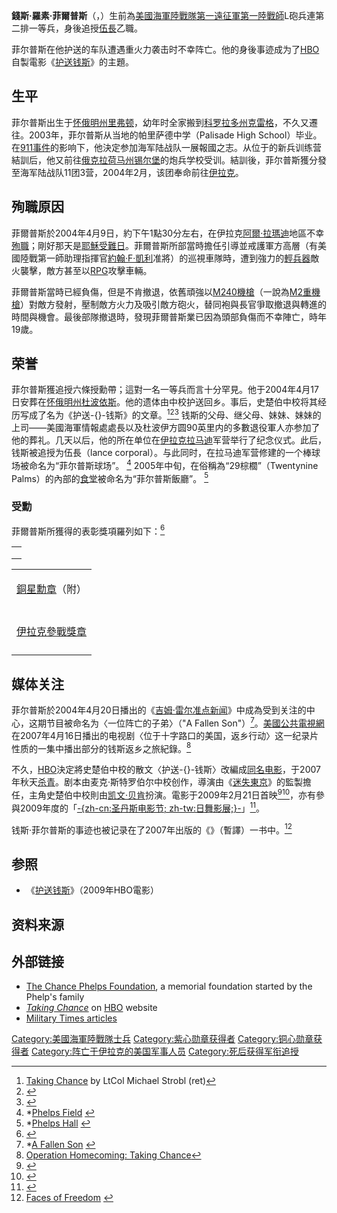 {{noteTA
|T=zh-hk:查西·菲比斯;zh-cn:钱斯·菲尔普斯;zh-tw:錢斯·菲爾普斯;
|1=zh-hk:菲比斯;zh-cn:菲尔普斯;zh-tw:菲爾普斯;
|2=zh-hk:查西;zh-cn:钱斯;zh-tw:錢斯;
|3=zh-hk:帶你回家; zh-cn:护送钱斯; zh-tw:迢迢歸鄉路;
|4=zh-hk:米高; zh-cn:麦克; zh-tw:麥可;
|5=zh-hk:舒洛寶; zh-hans:斯特罗伯尔; zh-tw:史楚伯;
|6=zh-hk:奇雲·貝根; zh-cn:凯文·贝肯; zh-tw:凱文·貝肯;}}
{{Infobox Military Person
|name= 钱斯·卢梭·菲尔普斯<br />{{smaller|Chance Russel Phelps}}
|born= {{birth date|1984|7|14}}
|died= {{death date and age|2004|4|9|1984|7|14}}
|placeofbirth= {{flag|USA}}[[怀俄明州|怀俄明州]][[里弗顿_(怀俄明州)|里弗顿]]
|placeofdeath= {{flag|Iraq}}[[安巴尔省|安巴尔省]][[拉马迪|拉马迪市]]
|placeofburial= {{flag|USA}}[[怀俄明州|怀俄明州]][[杜波依斯_(懷俄明州)|杜波依斯]]
|image= [[File:Phelpschance.jpg|Phelpschance.jpg]]
|caption= 钱斯戎装照 
|allegiance= {{Flag|United States of America|name=美利坚合众国}}
|branch= [[File:USMC_logo.svg|25px]] [[美国海军陆战队|美国海军陆战队]]
|serviceyears= 2003年-2004年
|rank= [[下士|下士]]（追授，陣亡時為一等兵）
|unit={{Link-en|美國海軍陸戰隊第11團第三營|3rd Battalion, 11th Marines}}
|battles= [[伊拉克战争|伊拉克战争]]
*{{Link-en|拉马迪战役 (2004年)|Battle of Ramadi (2004)|拉马迪战役}}
*{{Link-en|第一次費盧傑戰役|First Battle of Fallujah|謹慎决心行动}}
|awards= [[銅星勳章|銅星勳章]]<br/>[[紫心勋章|紫心勋章]]
}}
'''錢斯·羅素·菲爾普斯'''（{{lang-en|Chance Russell Phelps}}，{{bd|1984年|7月14日|2004年|4月9日}}）生前為[[美國海軍陸戰隊|美國海軍陸戰隊]][[美國海軍陸戰隊第1遠征軍|第一遠征軍]][[美國第1海軍陸戰師|第一陸戰師]]{{Link-en|美國海軍陸戰隊第11團第三營|3rd Battalion, 11th Marines|第11團第三營}}L砲兵連第二排一等兵，身後追授[[伍長|伍長]]乙職。

菲尔普斯在他护送的车队遭遇重火力袭击时不幸阵亡。他的身後事迹成为了[[HBO|HBO]]自製電影《[[护送钱斯|护送钱斯]]》的主題。

== 生平 ==
菲尔普斯出生于[[怀俄明州|怀俄明州]][[里弗顿_(怀俄明州)|里弗顿]]，幼年时全家搬到[[科罗拉多州|科罗拉多州]][[克雷格_(科羅拉多州)|克雷格]]，不久又遷往{{Link-en|克里夫頓|Clifton, Colorado|克里夫頓}}。2003年，菲尔普斯从当地的帕里萨德中学（Palisade High School）毕业。在[[911事件|911事件]]的影响下，他決定参加海军陆战队一展報國之志。从位于{{Link-en|美國海軍陸戰隊聖地牙哥新訓兵站|Marine Corps Recruit Depot San Diego|聖地牙哥}}的新兵训练营結訓后，他又前往[[俄克拉荷马州|俄克拉荷马州]][[锡尔堡|锡尔堡]]的炮兵学校受训。結訓後，菲尔普斯獲分發至海军陆战队11团3营，2004年2月，该团奉命前往[[伊拉克|伊拉克]]。

== 殉職原因 ==
菲爾普斯於2004年4月9日，約下午1點30分左右，在伊拉克[[拉馬迪|阿爾·拉瑪迪]]地區不幸[[陣亡|殉職]]；剛好那天是[[耶穌受難日|耶穌受難日]]。菲爾普斯所部當時擔任引導並戒護軍方高層（有美國陸戰第一師助理指揮官[[約翰·F·凱利|約翰·F·凱利]]准將）的巡視車隊時，遭到強力的[[輕兵器|輕兵器]]敵火襲擊，敵方甚至以[[火箭推進榴彈|RPG]]攻擊車輛。

菲爾普斯當時已經負傷，但是不肯撤退，依舊頑強以[[M240通用機槍|M240機槍]]（一說為[[白朗寧M2|M2重機槍]]）對敵方發射，壓制敵方火力及吸引敵方砲火，替同袍與長官爭取撤退與轉進的時間與機會。最後部隊撤退時，發現菲爾普斯業已因為頭部負傷而不幸陣亡，時年19歲。

== 荣誉 ==
菲尔普斯獲追授六條授勳帶；這對一名一等兵而言十分罕見。他于2004年4月17日安葬在[[怀俄明州|怀俄明州]][[杜波依斯_(懷俄明州)|杜波依斯]]。他的遗体由{{Link-en|麥可·史楚伯|Michael Strobl}}中校护送回乡。事后，史楚伯中校将其经历写成了名为《护送-{}-钱斯》的文章。<ref>[http://www.chancephelps.org/?page_id=126 Taking Chance] {{Wayback|url=http://www.chancephelps.org/?page_id=126 |date=20090217155606 }} by LtCol Michael Strobl (ret)</ref><ref>{{Cite web |url=http://www.blackfive.net/main/2004/04/taking_chance.html |title=Taking Chance by LtCol Michael Strobl (ret) |access-date=2009-05-18 |archive-date=2021-04-11 |archive-url=https://web.archive.org/web/20210411172605/https://www.blackfive.net/main/2004/04/taking_chance.html |dead-url=no }}</ref><ref>{{Cite web |url=http://www.youtube.com/watch?v=o4Rl6qqPOnc |title=KMIR6 NBC story on Taking Chance |access-date=2009-05-18 |archive-date=2020-03-01 |archive-url=https://web.archive.org/web/20200301184705/https://www.youtube.com/watch?v=o4Rl6qqPOnc |dead-url=no }}</ref> 钱斯的父母、继父母、妹妹、妹妹的上司——美國海軍情報處處長以及杜波伊方圆90英里内的多數退役軍人亦参加了他的葬礼。几天以后，他的所在单位在[[伊拉克|伊拉克]][[拉马迪|拉马迪]]军营举行了纪念仪式。此后，钱斯被追授为伍長（lance corporal）。与此同时，在拉马迪军营修建的一个棒球场被命名为“菲尔普斯球场”。 <ref>*[http://www.usmc.mil/marinelink/mcn2000.nsf/ac95bc775efc34c685256ab50049d458/4c5c424a475cc9e985256fea005af28e?OpenDocument Phelps Field] {{Wayback|url=http://www.usmc.mil/marinelink/mcn2000.nsf/ac95bc775efc34c685256ab50049d458/4c5c424a475cc9e985256fea005af28e?OpenDocument |date=20190701175558 }}</ref> 2005年中旬，在俗稱為“29棕櫚”（Twentynine Palms）的{{Link-en|美国海军陆战队空中暨地面作战中心|Marine Corps Air Ground Combat Center Twentynine Palms}}內部的[[食堂|食堂]]被命名为“菲尔普斯飯廳”。 <ref>*[http://www.usmc.mil/marinelink/mcn2000.nsf/ac95bc775efc34c685256ab50049d458/f15b9de64e7940498525716f000300b4?OpenDocument Phelps Hall] {{Wayback|url=http://www.usmc.mil/marinelink/mcn2000.nsf/ac95bc775efc34c685256ab50049d458/f15b9de64e7940498525716f000300b4?OpenDocument |date=20190701175558 }}</ref>
===受勳===
菲爾普斯所獲得的表彰獎項羅列如下：<ref>{{cite web|url=http://www.run4chance.com/lance-corporal-chance-phelps|title=Awards Reference|access-date=2018-09-22|archive-url=https://web.archive.org/web/20180922173745/http://www.run4chance.com/lance-corporal-chance-phelps|archive-date=2018-09-22|dead-url=yes}}</ref>

<CENTER>
{|
|colspan=3 align=center |{{Ribbon devices|other_device=nv|ribbon=Bronze Star Medal ribbon.svg|width=106}}{{Ribbon devices|ribbon=Purple Heart ribbon.svg|width=106}}
|-
|{{Ribbon devices|ribbon=Combat Action Ribbon.svg|width=106}}
|{{Ribbon devices|ribbon=Marine Corps Good Conduct ribbon.svg|width=106}}
|{{Ribbon devices|ribbon=National Defense Service Medal ribbon.svg|width=106}}
|-
|{{Ribbon devices|number=1|type=service-star|ribbon=Iraq Campaign Medal ribbon.svg|width=106}}
|{{Ribbon devices|ribbon=Global War on Terrorism Service ribbon.svg|width=106}}
|{{Ribbon devices|ribbon=Sea Service Deployment Ribbon.svg|width=106}} 
|} 
{| class="wikitable" 
|colspan=3 align=center|[[銅星勳章|銅星勳章]]（附{{Link-en|V紋章|"V" device|英勇紋章}}）
|colspan=3 align=center|[[紫心勳章|紫心勳章]]
|-
|colspan=2 align=center|{{Link-en|作戰行動勳帶|Combat Action Ribbon}}
|colspan=2 align=center|{{Link-en|優良品行獎章 (美國)|Good Conduct Medal (United States)|海軍陸戰隊優良品行獎章}}
|colspan=2 align=center|[[國防部服役獎章|國防部服役獎章]]
|-
|colspan=2 align=center|[[伊拉克參戰獎章|伊拉克參戰獎章]]
|colspan=2 align=center|[[反恐戰爭服役獎章|反恐戰爭服役獎章]]
|colspan=2 align=center|{{Link-en|海上服役勳帶|Sea Service Ribbon}}
|-
|<!-- please do not remove this "empty" row, it is there to properly space the content of the first row. -->
|
|
|
|
|
|}
</CENTER>

== 媒体关注 ==
菲尔普斯於2004年4月20日播出的《[[PBS新聞一小時|吉姆·雷尔准点新闻]]》中成為受到关注的中心，这期节目被命名为〈一位阵亡的子弟〉（"A Fallen Son"）<ref>*[http://www.pbs.org/newshour/bb/military/jan-june04/son_04-20.html A Fallen Son] {{Wayback|url=http://www.pbs.org/newshour/bb/military/jan-june04/son_04-20.html |date=20140115171845 }}</ref>。[[公共廣播電視公司|美國公共電視網]]在2007年4月16日播出的电视剧〈位于十字路口的美国，返乡行动〉这一纪录片性质的一集中播出部分的钱斯返乡之旅紀錄。<ref>[http://uncutvideo.aol.com/videos/aed36f0e11b9b09bf81eb35c44e7bee8 Operation Homecoming: Taking Chance]{{dead link|date=十一月 2017 |bot=InternetArchiveBot }}</ref>

不久，[[HBO|HBO]]決定將史楚伯中校的散文〈护送-{}-钱斯〉改編成[[帶你回家|同名电影]]，于2007年秋天[[杀青|杀青]]。剧本由麦克·斯特罗伯尔中校创作，導演由《[[迷失東京|迷失東京]]》的監製{{Link-en|羅斯·卡茨|Ross Katz}}擔任，主角史楚伯中校則由[[凯文·贝肯|凯文·贝肯]]扮演。電影于2009年2月21日首映<ref name="NYT film">{{cite news|url=http://www.nytimes.com/2009/02/15/weekinreview/15seelye.html?_r=1&scp=1&sq=Fallen%20Soldiers,%20Coming%20Home%20In%20Public&st=cse|title=Fallen Soldiers, Coming Home in Public|last=Seelye|first=Katherine Q.|date=February 14, 2009|work=Week in Review|publisher=New York Times|language=en|accessdate=2009-02-17|archive-date=2019-10-12|archive-url=https://web.archive.org/web/20191012084619/https://www.nytimes.com/2009/02/15/weekinreview/15seelye.html?_r=1&scp=1&sq=Fallen%20Soldiers,%20Coming%20Home%20In%20Public&st=cse|dead-url=no}}</ref><ref name="WP review">{{cite news|url=http://ebird.osd.mil/ebfiles/e20090221658386.html|title=HBO's 'Chance' Finely Renders Solemn Honor For Fallen Troops|last=Shales|first=Tom|date=February 21, 2009|work=TV Preview|publisher=[[Washington_Post|Washington Post]]|language=en|accessdate=2009-02-23|deadurl=yes|archiveurl=https://archive.is/20110716085234/http://ebird.osd.mil/ebfiles/e20090221658386.html|archivedate=2011-07-16}}</ref>，亦有參與2009年度的「[[圣丹斯电影节|-{zh-cn:圣丹斯电影节; zh-tw:日舞影展;}-]]」<ref name="Sundance">{{cite web|url=http://festival.sundance.org/2009/film_events/films/taking_chance|title=Taking Chance|date=January 2009|publisher=[[Sundance_Institute|Sundance Institute]]|language=en|accessdate=2009-02-17|deadurl=yes|archiveurl=https://web.archive.org/web/20090210043920/http://festival.sundance.org/2009/film_events/films/taking_chance/|archivedate=2009-02-10}}</ref>。

钱斯·菲尔普斯的事迹也被记录在了2007年出版的《{{Link-en|自由的臉孔|Faces of Freedom}}》（暫譯）一书中。<ref> [http://rebeccapepin.com/About_FacesR.html Faces of Freedom] {{webarchive|url=https://web.archive.org/web/20090225143805/http://www.rebeccapepin.com/About_FacesR.html |date=2009-02-25 }}</ref>

== 参照 ==
*《[[护送钱斯|护送钱斯]]》（2009年HBO電影）

== 资料来源 ==
{{reflist}}

== 外部链接 ==
* [https://web.archive.org/web/20090122230815/http://www.chancephelps.org/ The Chance Phelps Foundation], a memorial foundation started by the Phelp's family
* [http://www.hbo.com/films/takingchance/ ''Taking Chance''] {{Wayback|url=http://www.hbo.com/films/takingchance/ |date=20150803163725 }} on [[HBO|HBO]] website
* [https://web.archive.org/web/20071212033456/http://www.militarycity.com/valor/257166.html Military Times articles]

{{DEFAULTSORT:Phelps, Chance}}
[[Category:美國海軍陸戰隊士兵|Category:美國海軍陸戰隊士兵]]
[[Category:紫心勋章获得者|Category:紫心勋章获得者]]
[[Category:铜心勋章获得者|Category:铜心勋章获得者]]
[[Category:阵亡于伊拉克的美国军事人员|Category:阵亡于伊拉克的美国军事人员]]
[[Category:死后获得军衔追授|Category:死后获得军衔追授]]